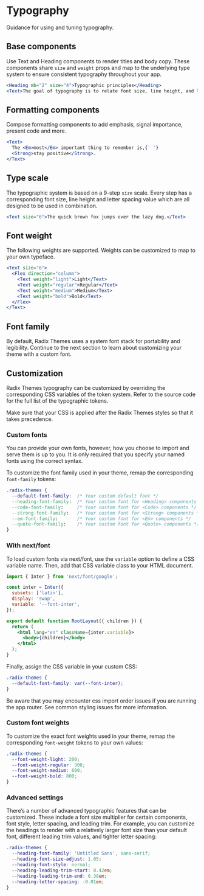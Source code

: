 # Typography

<Description>Guidance for using and tuning typography.</Description>

## Base components

Use Text and Heading components to render titles and body copy. These components share `size` and `weight` props and map to the underlying type system to ensure consistent typography throughout your app.

```jsx live=true
<Heading mb="2" size="4">Typographic principles</Heading>
<Text>The goal of typography is to relate font size, line height, and line width in a proportional way that maximizes beauty and makes reading easier and more pleasant.</Text>
```

## Formatting components

Compose formatting components to add emphasis, signal importance, present code and more.

```jsx live=true
<Text>
  The <Em>most</Em> important thing to remember is,{' '}
  <Strong>stay positive</Strong>.
</Text>
```

## Type scale

The typographic system is based on a 9-step `size` scale. Every step has a corresponding font size, line height and letter spacing value which are all designed to be used in combination.

<Box my="7">
  <ThemesFontSizeScale />
</Box>

```jsx live="true"
<Text size="6">The quick brown fox jumps over the lazy dog.</Text>
```

<ThemesFontSizeTable />

## Font weight

The following weights are supported. Weights can be customized to map to your own typeface.

```jsx live="true"
<Text size="6">
  <Flex direction="column">
    <Text weight="light">Light</Text>
    <Text weight="regular">Regular</Text>
    <Text weight="medium">Medium</Text>
    <Text weight="bold">Bold</Text>
  </Flex>
</Text>
```

<ThemesFontWeightTable />

## Font family

By default, Radix Themes uses a system font stack for portability and legibility. Continue to the next section to learn about customizing your theme with a custom font.

<ThemesFontFamilyTable />

## Customization

Radix Themes typography can be customized by overriding the corresponding CSS variables of the token system. Refer to the source code for the full list of the typographic tokens.

Make sure that your CSS is applied after the Radix Themes styles so that it takes precedence.

### Custom fonts

You can provide your own fonts, however, how you choose to import and serve them is up to you. It is only required that you specify your named fonts using the correct syntax.

To customize the font family used in your theme, remap the corresponding `font-family` tokens:

```css
.radix-themes {
  --default-font-family:  /* Your custom default font */
  --heading-font-family:  /* Your custom font for <Heading> components */
  --code-font-family:     /* Your custom font for <Code> components */
  --strong-font-family:   /* Your custom font for <Strong> components */
  --em-font-family:       /* Your custom font for <Em> components */
  --quote-font-family:    /* Your custom font for <Quote> components */
}
```

### With next/font

To load custom fonts via next/font, use the `variable` option to define a CSS variable name. Then, add that CSS variable class to your HTML document.

```jsx
import { Inter } from 'next/font/google';

const inter = Inter({
  subsets: ['latin'],
  display: 'swap',
  variable: '--font-inter',
});

export default function RootLayout({ children }) {
  return (
    <html lang="en" className={inter.variable}>
      <body>{children}</body>
    </html>
  );
}
```

Finally, assign the CSS variable in your custom CSS:

```css
.radix-themes {
  --default-font-family: var(--font-inter);
}
```

Be aware that you may encounter css import order issues if you are running the app router. See common styling issues for more information.

### Custom font weights

To customize the exact font weights used in your theme, remap the corresponding `font-weight` tokens to your own values:

```css
.radix-themes {
  --font-weight-light: 200;
  --font-weight-regular: 300;
  --font-weight-medium: 600;
  --font-weight-bold: 800;
}
```

### Advanced settings

There’s a number of advanced typographic features that can be customized. These include a font size multiplier for certain components, font style, letter spacing, and leading trim. For example, you can customize the headings to render with a relatively larger font size than your default font, different leading trim values, and tighter letter spacing:

```css
.radix-themes {
  --heading-font-family: 'Untitled Sans', sans-serif;
  --heading-font-size-adjust: 1.05;
  --heading-font-style: normal;
  --heading-leading-trim-start: 0.42em;
  --heading-leading-trim-end: 0.38em;
  --heading-letter-spacing: -0.01em;
}
```
